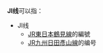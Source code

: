 '''JI线'''可以指：

{{线路名消歧义}}
*JI线
**[[JR東日本|JR東日本]][[鶴見線|鶴見線]]的編號
**[[JR九州|JR九州]][[日田彥山線|日田彥山線]]的编号

{{disambig|cat=二字拉丁字母縮寫消歧義}}